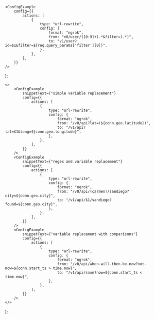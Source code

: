 
	<ConfigExample
		config={{
			actions: [
				{
					type: "url-rewrite",
					config: {
						format: "ngrok",
						from: "v0/user/([0-9]+).*&filter=(.*)",
						to: "v1/user?id=$1&filter=${req.query_params['filter'][0]}",
					},
				},
			],
		}}
	/>
);

	<>
		<ConfigExample
			snippetText={"simple variable replacement"}
			config={{
				actions: [
					{
						type: "url-rewrite",
						config: {
							format: "ngrok",
							from: "/v0/api?lat=(${conn.geo.latitude})",
							to: "/v1/api?lat=$1&long=${conn.geo.longitude}",
						},
					},
				],
			}}
		/>
		<ConfigExample
			snippetText={"regex and variable replacement"}
			config={{
				actions: [
					{
						type: "url-rewrite",
						config: {
							format: "ngrok",
							from: "/v0/api/(carmen)/sandiego?city=${conn.geo.city}",
							to: "/v1/api/$1/sandiego?found=${conn.geo.city}",
						},
					},
				],
			}}
		/>
		<ConfigExample
			snippetText={"variable replacement with comparisons"}
			config={{
				actions: [
					{
						type: "url-rewrite",
						config: {
							format: "ngrok",
							from: "/v0/api/when-will-then-be-now?not-now=${conn.start_ts > time.now}",
							to: "/v1/api/soon?now=${conn.start_ts < time.now}",
						},
					},
				],
			}}
		/>
	</>
);
